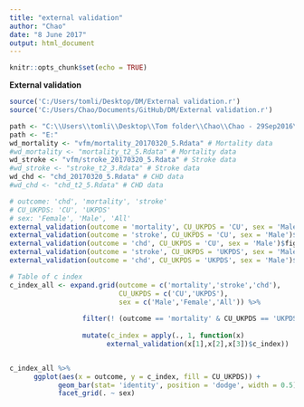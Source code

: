 ```yaml
---
title: "external validation"
author: "Chao"
date: "8 June 2017"
output: html_document
---
```


```r
knitr::opts_chunk$set(echo = TRUE)
```

**External validation**
```r

source('C:/Users/tomli/Desktop/DM/External validation.r')
source('C:/Users/Chao/Documents/GitHub/DM/External validation.r')

path <- "C:\\Users\\tomli\\Desktop\\Tom folder\\Chao\\Chao - 29Sep2016\\External validation\\CU"
path <- "E:"
wd_mortality <- "vfm/mortality_20170320_5.Rdata" # Mortality data
#wd_mortality <- "mortality_t2_5.Rdata" # Mortality data
wd_stroke <- "vfm/stroke_20170320_5.Rdata" # Stroke data
#wd_stroke <- "stroke_t2_3.Rdata" # Stroke data
wd_chd <- "chd_20170320_5.Rdata" # CHD data
#wd_chd <- "chd_t2_5.Rdata" # CHD data

# outcome: 'chd', 'mortality', 'stroke'
# CU_UKPDS: 'CU', 'UKPDS'
# sex: 'Female', 'Male', 'All' 
external_validation(outcome = 'mortality', CU_UKPDS = 'CU', sex = 'Male')$figure
external_validation(outcome = 'stroke', CU_UKPDS = 'CU', sex = 'Male')$figure
external_validation(outcome = 'chd', CU_UKPDS = 'CU', sex = 'Male')$figure
external_validation(outcome = 'stroke', CU_UKPDS = 'UKPDS', sex = 'Male')$figure
external_validation(outcome = 'chd', CU_UKPDS = 'UKPDS', sex = 'Male')$figure

# Table of c index
c_index_all <- expand.grid(outcome = c('mortality','stroke','chd'), 
                           CU_UKPDS = c('CU','UKPDS'), 
                           sex = c('Male','Female','All')) %>%
      
                  filter(! (outcome == 'mortality' & CU_UKPDS == 'UKPDS')) %>%
      
                  mutate(c_index = apply(., 1, function(x)
                        external_validation(x[1],x[2],x[3])$c_index))


c_index_all %>%
      ggplot(aes(x = outcome, y = c_index, fill = CU_UKPDS)) +
            geom_bar(stat= 'identity', position = 'dodge', width = 0.5) +
            facet_grid(. ~ sex)


```